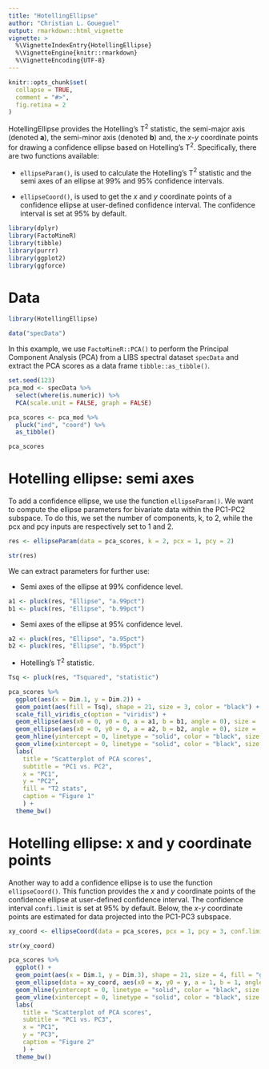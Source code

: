 ```yaml
---
title: "HotellingEllipse"
author: "Christian L. Goueguel"
output: rmarkdown::html_vignette
vignette: >
  %\VignetteIndexEntry{HotellingEllipse}
  %\VignetteEngine{knitr::rmarkdown}
  %\VignetteEncoding{UTF-8}
---
```


<style>
div.reviewer pre { background-color:#e3dece; }
div.output pre { background-color:#FFFFFF; }
</style>

```r
knitr::opts_chunk$set(
  collapse = TRUE,
  comment = "#>",
  fig.retina = 2
)
```

HotellingEllipse provides the Hotelling’s T$^2$ statistic, the semi-major axis (denoted **a**), the semi-minor axis (denoted **b**) and, the *x*-*y* coordinate points for drawing a confidence ellipse based on Hotelling's T$^2$. Specifically, there are two functions available:

  * `ellipseParam()`, is used to calculate the Hotelling’s T$^2$ statistic and the semi axes of an ellipse at 99% and 95% confidence intervals.
  
  * `ellipseCoord()`, is used to get the *x* and *y* coordinate points of a confidence ellipse at user-defined confidence interval. The confidence interval is set at 95% by default. 


```r
library(dplyr)
library(FactoMineR)
library(tibble)
library(purrr)
library(ggplot2)
library(ggforce)
```

# Data

```r
library(HotellingEllipse)
```

```r
data("specData")
```

In this example, we use `FactoMineR::PCA()` to perform the Principal Component Analysis (PCA) from a LIBS spectral dataset `specData` and extract the PCA scores as a data frame `tibble::as_tibble()`. 

```r
set.seed(123)
pca_mod <- specData %>%
  select(where(is.numeric)) %>%
  PCA(scale.unit = FALSE, graph = FALSE)
```

```r
pca_scores <- pca_mod %>%
  pluck("ind", "coord") %>%
  as_tibble()
```

```r
pca_scores
```

# Hotelling ellipse: semi axes 

To add a confidence ellipse, we use the function `ellipseParam()`. We want to compute the ellipse parameters for bivariate data within the PC1-PC2 subspace. To do this, we set the number of components, k, to 2, while the pcx and pcy inputs are respectively set to 1 and 2.

```r
res <- ellipseParam(data = pca_scores, k = 2, pcx = 1, pcy = 2)
```

```r
str(res)
```

We can extract parameters for further use:

  * Semi axes of the ellipse at 99% confidence level.

```r
a1 <- pluck(res, "Ellipse", "a.99pct")
b1 <- pluck(res, "Ellipse", "b.99pct")
```

  * Semi axes of the ellipse at 95% confidence level.

```r
a2 <- pluck(res, "Ellipse", "a.95pct")
b2 <- pluck(res, "Ellipse", "b.95pct")
```

  * Hotelling's T$^2$ statistic.

```r
Tsq <- pluck(res, "Tsquared", "statistic")
```

```r
pca_scores %>%
  ggplot(aes(x = Dim.1, y = Dim.2)) +
  geom_point(aes(fill = Tsq), shape = 21, size = 3, color = "black") +
  scale_fill_viridis_c(option = "viridis") +
  geom_ellipse(aes(x0 = 0, y0 = 0, a = a1, b = b1, angle = 0), size = .5, linetype = "dotted") + 
  geom_ellipse(aes(x0 = 0, y0 = 0, a = a2, b = b2, angle = 0), size = .5, linetype = "dashed") +
  geom_hline(yintercept = 0, linetype = "solid", color = "black", size = .2) +
  geom_vline(xintercept = 0, linetype = "solid", color = "black", size = .2) +
  labs(
    title = "Scatterplot of PCA scores", 
    subtitle = "PC1 vs. PC2", 
    x = "PC1", 
    y = "PC2", 
    fill = "T2 stats", 
    caption = "Figure 1"
    ) +
  theme_bw()
```

# Hotelling ellipse: x and y coordinate points

Another way to add a confidence ellipse is to use the function `ellipseCoord()`. This function provides the *x* and *y* coordinate points of the confidence ellipse at user-defined confidence interval. The confidence interval `confi.limit` is set at 95% by default. Below, the *x*-*y* coordinate points are estimated for data projected into the PC1-PC3 subspace.

```r
xy_coord <- ellipseCoord(data = pca_scores, pcx = 1, pcy = 3, conf.limit = 0.95, pts = 500)
```

```r
str(xy_coord)
```

```r
pca_scores %>%
  ggplot() +
  geom_point(aes(x = Dim.1, y = Dim.3), shape = 21, size = 4, fill = "gold", color = "black") +
  geom_ellipse(data = xy_coord, aes(x0 = x, y0 = y, a = 1, b = 1, angle = 0), size = .5, linetype = "dashed") +
  geom_hline(yintercept = 0, linetype = "solid", color = "black", size = .2) +
  geom_vline(xintercept = 0, linetype = "solid", color = "black", size = .2) +
  labs(
    title = "Scatterplot of PCA scores", 
    subtitle = "PC1 vs. PC3", 
    x = "PC1", 
    y = "PC3", 
    caption = "Figure 2"
    ) +
  theme_bw()
```
